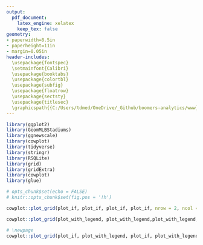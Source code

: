 ```yaml
---
output:
  pdf_document:
    latex_engine: xelatex
    keep_tex: false
geometry:
- paperwidth=8.5in
- paperheight=11in
- margin=0.05in
header-includes:
  \usepackage{fontspec}
  \setmainfont{Calibri}
  \usepackage{booktabs}
  \usepackage{colortbl}
  \usepackage{subfig}
  \usepackage{floatrow}
  \usepackage{sectsty}
  \usepackage{titlesec}
  \graphicspath{{C:/Users/tdmed/OneDrive/_Github/boomers-analytics/www}}
---
```

```r
library(ggplot2)
library(GeomMLBStadiums)
library(ggnewscale)
library(cowplot)
library(tidyverse)
library(stringr)
library(RSQLite)
library(grid)
library(gridExtra)
library(cowplot)
library(glue)

# opts_chunk$set(echo = FALSE)
# knitr::opts_chunk$set(fig.pos = '!h')
```
\newpage
\begin{center}
\textbf{\normalsize Infield Charts}
\end{center}

```r
cowplot::plot_grid(plot_if, plot_if, plot_if, plot_if, nrow = 2, ncol = 2)

```



\newpage
\begin{center}
\textbf{\normalsize Ouftield Charts}
\end{center}
```r
cowplot::plot_grid(plot_with_legend, plot_with_legend,plot_with_legend, plot_with_legend,  nrow = 2, ncol = 2)


```



\newpage
\begin{center}
\textbf{\normalsize For Coaches}
\end{center}
```r
# \newpage
cowplot::plot_grid(plot_if, plot_with_legend, plot_if, plot_with_legend, nrow = 2, ncol = 2)
```
